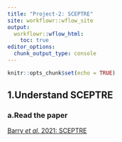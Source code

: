 ```yaml
---
title: "Project-2: SCEPTRE"
site: workflowr::wflow_site
output:
  workflowr::wflow_html:
    toc: true
editor_options:
  chunk_output_type: console
---
```


```r
knitr::opts_chunk$set(echo = TRUE)
```

## 1.Understand SCEPTRE

### a.Read the paper

[Barry *et al.* 2021: SCEPTRE](https://chenh19.github.io/rotation2/refs/Barry_2021.pdf)